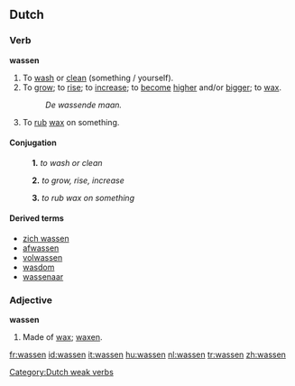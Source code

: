 ==Dutch==

===Verb===
'''wassen'''
# To [[wash]] or [[clean]] (something / yourself).
# To [[grow]]; to [[rise]]; to [[increase]]; to [[become]] [[high]]er and/or [[big]]ger; to [[wax]].
#:''De wassende maan.''
# To [[rub]] [[wax]] on something.

====Conjugation====
:'''1.''' ''to wash or clean''
{{nl-verb|was|wast|waste|wasten|hebben|gewassen}}

:'''2.''' ''to grow, rise, increase''
{{nl-verb|was|wast|wies|wasten|hebben|gewassen}}

:'''3.''' ''to rub wax on something''
{{nl-verb|was|wast|waste|wasten|hebben|gewast}}


====Derived terms====
* [[zich wassen]]
* [[afwassen]]
* [[volwassen]]
* [[wasdom]]
* [[wassenaar]]

===Adjective===
'''wassen'''
# Made of [[wax]]; [[waxen]].

[[Category:Dutch weak verbs]]

[[fr:wassen]]
[[id:wassen]]
[[it:wassen]]
[[hu:wassen]]
[[nl:wassen]]
[[tr:wassen]]
[[zh:wassen]]